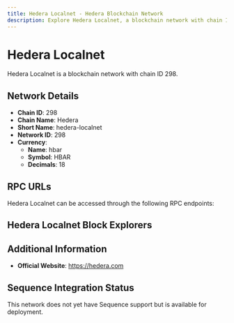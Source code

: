 ```yaml
--- 
title: Hedera Localnet - Hedera Blockchain Network
description: Explore Hedera Localnet, a blockchain network with chain ID 298. Learn about its native currency, hbar, and how to interact with the network.
---
```


# Hedera Localnet

Hedera Localnet is a blockchain network with chain ID 298.

## Network Details

- **Chain ID**: 298
- **Chain Name**: Hedera
- **Short Name**: hedera-localnet
- **Network ID**: 298
- **Currency**: 
  - **Name**: hbar
  - **Symbol**: HBAR
  - **Decimals**: 18

## RPC URLs

Hedera Localnet can be accessed through the following RPC endpoints:



## Hedera Localnet Block Explorers



## Additional Information

- **Official Website**: https://hedera.com

## Sequence Integration Status

This network does not yet have Sequence support but is available for deployment.
